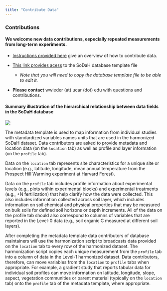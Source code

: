 ```yaml
---
title: "Contribute Data"
---
```


### Contributions
#### We welcome new data contributions, especially repeated measurements from long-term experiments. 

* [Instructions provided here](https://drive.google.com/file/d/1PCyhULsPMGNlKYgmqOTz7TKBXdC3tINJ/view?usp=sharing) give an overview of how to contribute data.

* [This link provides acess](https://docs.google.com/spreadsheets/d/1dUr1Vwds51u0SVeRm6O7CNcv_IHOsAySucWKQz4W28o/edit?usp=sharing) to the SoDaH database template file 
  - _Note that you will need to copy the database template file to be able to edit it._

* **Please contact** wwieder (at) ucar (dot) edu with questions and contributions. 
  
#### Summary illustration of the hierarchical relationship between data fields in the SoDaH database
![ ](images/Fig2_dataRelationships_horizontal.png)  

The metadata template is used to map information from individual studies with standardized variables names units that are used in the harmonized SoDaH dataset. Data contributors are asked to provide metadata and location data (on the `location` tab) as well as profile and layer information (on the `profile` tab). 

Data on the `location` tab represents site characteristics for a unique site or location (e.g., latitude, longitude, mean annual temperature from the Prospect Hill Warming experiment at Harvard Forest). 

Data on the `profile` tab includes profile information about experimental levels (e.g., plots within experimental blocks) and experimental treatments (e.g., +N fertilization) that help clarify how the data were collected. This also includes information collected across soil layer, which includes information on soil chemical and physical properties that may be measured on bulk soils for defined soil horizons or depth increments. All of the data on the profile tab should also correspond to columns of variables that are reported in the Level-0 data (e.g., soil organic C measured at different soil layers). 

After completing the metadata template data contributors of database maintainers will use the harmonization script to broadcasts data provided on the `location` tab to every row of the harmonized dataset. The harmonization script copies each unique measurement from the `profile` tab into a column of data in the Level-1 harmonized dataset. Data contributors, therefore, can move variables from the `location` to `profile` tabs when appropriate. For example, a gradient study that reports tabular data for individual soil profiles can move information on latitude, longitude, slope, aspect, vegetation communities or parent material (typically on the `location` tab) onto the `profile` tab of the metadata template, where appropriate.
